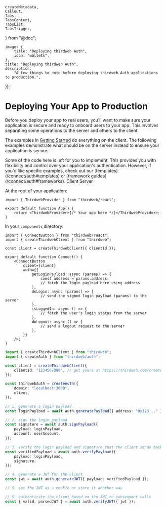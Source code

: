 	createMetadata,
	Callout,
	Tabs,
	TabsContent,
	TabsList,
	TabsTrigger,
} from "@doc";

	image: {
		title: "Deploying thirdweb Auth",
		icon: "wallets",
	},
	title: "Deploying thirdweb Auth",
	description:
		"A few things to note before deploying thirdweb Auth applications to production.",
});

# Deploying Your App to Production

Before you deploy your app to real users, you'll want to make sure your application is secure and ready to onboard users to your app. This involves separating some operations to the server and others to the client.

The examples in [Getting Started](/connect/auth) do everything on the client. The following examples demonstrate what should be on the server instead to ensure your application is secure.

<Callout variant="info">
	Some of the code here is left for you to implement. This provides you with
	flexibility and control over your application's authentication. However, if
	you'd like specific examples, check out our
	[templates](/connect/auth#templates) or [framework
	guides](/connect/auth#frameworks).
</Callout>

<Tabs defaultValue="client">

<TabsList>
	<TabsTrigger value="client">Client</TabsTrigger>
	<TabsTrigger value="server">Server</TabsTrigger>
</TabsList>

<TabsContent value="client">

At the root of your application:

```tsx
import { ThirdwebProvider } from "thirdweb/react";

export default function App() {
	return <ThirdwebProvider>{/* Your app here */}</ThirdwebProvider>;
}
```

In your `components` directory:

```tsx
import { ConnectButton } from "thirdweb/react";
import { createThirdwebClient } from "thirdweb";

const client = createThirdwebClient({ clientId });

export default function Connect() {
	<ConnectButton
		client={client}
		auth={{
			getLoginPayload: async (params) => {
				const address = params.address;
				// fetch the login payload here using address
			},
			doLogin: async (params) => {
				// send the signed login payload (params) to the server
			},
			isLoggedIn: async () => {
				// fetch the user's login status from the server
			},
			doLogout: async () => {
				// send a logout request to the server
			},
		}}
	/>;
}
```

</TabsContent>

<TabsContent value="server">

```ts
import { createThirdwebClient } from "thirdweb";
import { createAuth } from "thirdweb/auth";

const client = createThirdwebClient({
	clientId: "1234567890", // get yours at https://thirdweb.com/create-api-key
});

const thirdwebAuth = createAuth({
	domain: "localhost:3000",
	client,
});

// 1. generate a login payload
const loginPayload = await auth.generatePayload({ address: "0x123..." });

// 2. sign the login payload
const signature = await auth.signPayload({
	payload: loginPayload,
	account: userAccount,
});

// 3. verify the login payload and signature that the client sends back later
const verifiedPayload = await auth.verifyPayload({
	payload: loginPayload,
	signature,
});

// 4. generate a JWT for the client
const jwt = await auth.generateJWT({ payload: verifiedPayload });

// 5. set the JWT as a cookie or store it another way

// 6. authenticate the client based on the JWT on subsequent calls
const { valid, parsedJWT } = await auth.verifyJWT({ jwt });
```

</TabsContent>

</Tabs>
